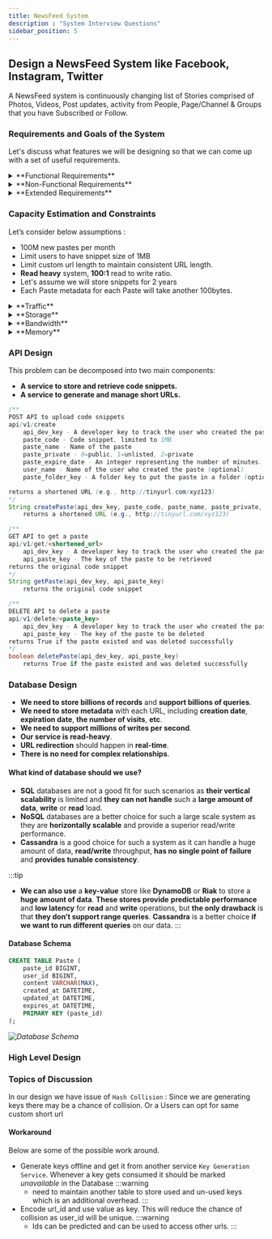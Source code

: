 ```yaml
---
title: NewsFeed System
description : "System Interview Questions"
sidebar_position: 5
---
```



## Design a NewsFeed System like Facebook, Instagram, Twitter
A NewsFeed system is continuously changing list of Stories comprised of Photos, Videos, Post updates, activity
from People, Page/Channel & Groups that you have Subscribed or Follow.


### Requirements and Goals of the System
Let's discuss what features we will be designing so that we can come up with a set of useful requirements.

<details>
<summary>**Functional Requirements**</summary>

</details>

<details>
<summary> **Non-Functional Requirements**</summary>
    - The system should be highly reliable, any data loss should be avoided.
    - The system should be highly available. This is required because if our service is down, users will not be able to access their pastes.
    - Paste retrieval should be fast; users should be able to access a paste in milliseconds.
    - Shortened links should not be guessable (not predictable).
    - The system should be highly scalable to support millions of new pastes per day.
</details>

<details>
<summary>**Extended Requirements**</summary>
    - Analytics, e.g., how many times a paste was accessed?
    - Our service should also be accessible through REST APIs by other services.
    - Our service should provide an option to create a user profile.
    - Users should be able to comment on each other’s pastes.
    - Users should be able to “like” each other’s pastes.
    - Users should be able to follow other users.
</details>

### Capacity Estimation and Constraints
Let’s consider below assumptions :
- 100M new pastes per month
- Limit users to have snippet size of 1MB
- Limit custom url length to maintain consistent URL length.
- **Read heavy** system, **100:1** read to write ratio.
- Let's assume we will store snippets for 2 years
- Each Paste metadata for each Paste will take another 100bytes.

<details>
<summary>**Traffic**</summary>
    - Total number of write requests per month = 100M
    - Total number of requests per second: 100M / (30 * 24 * 3600) ~= 40
    - Total number of reads per month: 100M * 100 = 10B
    - Total number of requests per second: 10B / (30 * 24 * 3600) ~= 40K
</details>
<details>
<summary>**Storage**</summary>
    - Total number of pastes for 2 years = 100M * 24 = 2.4B
    - Total storage required for metadata: 2.4B * 100 bytes ~= 240GB
    - Total storage required for code snippets: 2.4B * 1MB ~= 2.4PB
    - Total storage: 240GB + 2.4PB ~= 2.4PB
</details>
<details>
<summary>**Bandwidth**</summary>
    - Incoming data: 100M * 1MB ~= 100TB per month
    - Outgoing data: 100M * 1MB * 100 ~= 100PB per month
</details>
<details>
<summary>**Memory**</summary>
    - If we want to cache some of the hot pastes that are frequently accessed, how much memory will we need to store them?
    - If we follow the 80-20 rule, meaning 20% of the pastes generate 80% of the traffic, we would like to cache these 20% pastes.
    - Number of hot pastes = Total pastes * 20% = 2.4B * 20% ~= 500M
    - Memory required to store hot pastes = 500M * 1MB ~= 500TB
</details>


### API Design
This problem can be decomposed into two main components:
- **A service to store and retrieve code snippets.**
- **A service to generate and manage short URLs.**

```java
/**
POST API to upload code snippets
api/v1/create
    api_dev_key - A developer key to track the user who created the paste and to block abuse
    paste_code - Code snippet, limited to 1MB
    paste_name - Name of the paste
    paste_private - 0=public, 1=unlisted, 2=private
    paste_expire_date - An integer representing the number of minutes. (optional)
    user_name - Name of the user who created the paste (optional)
    paste_folder_key - A folder key to put the paste in a folder (optional)

returns a shortened URL (e.g., http://tinyurl.com/xyz123)
*/
String createPaste(api_dev_key, paste_code, paste_name, paste_private, paste_expire_date, user_name, paste_folder_key)
    returns a shortened URL (e.g., http://tinyurl.com/xyz123)

/**
GET API to get a paste
api/v1/get/<shortened_url>
    api_dev_key - A developer key to track the user who created the paste and to block abuse
    api_paste_key - The key of the paste to be retrieved
returns the original code snippet
*/
String getPaste(api_dev_key, api_paste_key)
    returns the original code snippet

/**
DELETE API to delete a paste
api/v1/delete/<paste_key>
    api_dev_key - A developer key to track the user who created the paste and to block abuse
    api_paste_key - The key of the paste to be deleted
returns True if the paste existed and was deleted successfully
*/
boolean deletePaste(api_dev_key, api_paste_key)
    returns True if the paste existed and was deleted successfully
```

### Database Design
- **We need to store billions of records** and **support billions of queries**.
- **We need to store metadata** with each URL, including **creation date**, **expiration date**, **the number of visits**, **etc**.
- **We need to support millions of writes per second**.
- **Our service is read-heavy**.
- **URL redirection** should happen in **real-time**.
- **There is no need for complex relationships**.

#### What kind of database should we use?
- **SQL** databases are not a good fit for such scenarios as **their vertical scalability** is limited and **they can not handle** such a **large amount of data**, **write** or **read** load.
- **NoSQL** databases are a better choice for such a large scale system as they are **horizontally scalable** and provide a superior read/write performance.
- **Cassandra** is a good choice for such a system as it can handle a huge amount of data, **read/write** throughput, **has no single point of failure** and **provides tunable consistency**.

:::tip
- **We can also use** a **key-value** store like **DynamoDB** or **Riak** to store a **huge amount of data**. **These stores provide** **predictable performance** and **low latency** for **read** and **write** operations, but **the only drawback** is that **they don’t support range queries**. **Cassandra** is a better choice **if we want to run different queries** on our data.
:::

#### Database Schema
```sql
CREATE TABLE Paste (
    paste_id BIGINT,
    user_id BIGINT,
    content VARCHAR(MAX),
    created_at DATETIME,
    updated_at DATETIME,
    expires_at DATETIME,
    PRIMARY KEY (paste_id)
);
```
_![Database Schema](./db-schema.png)_

### High Level Design


<FinalDesignSVG width="100%" height="80%"/>

### Topics of Discussion
In our design we have issue of `Hash Collision` : Since we are generating keys there may be a chance of collision.
Or a Users can opt for same custom short url
#### Workaround
Below are some of the possible work around.
- Generate keys offline and get it from another service `Key Generation Service`.
Whenever a key gets consumed it should be marked *unavailable* in the Database
  :::warning
  - need to maintain another table to store used and un-used keys which is an additional overhead.
  :::
- Encode url_id and use value as key. This will reduce the chance of collision as user_id will be unique.
  :::warning
  - Ids can be predicted and can be used to access other urls.
  :::



